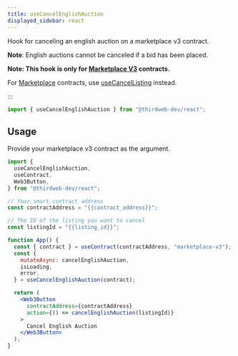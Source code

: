 ---
title: useCancelEnglishAuction
displayed_sidebar: react
---


Hook for canceling an english auction on a marketplace v3 contract.

**Note**: English auctions cannot be canceled if a bid has been placed.

**Note: This hook is only for [Marketplace V3](https://thirdweb.com/thirdweb.eth/MarketplaceV3) contracts.**

For [Marketplace](https://thirdweb.com/thirdweb.eth/Marketplace)
contracts, use [useCancelListing](/react/hooks/usecancellisting) instead.

:::

```jsx
import { useCancelEnglishAuction } from "@thirdweb-dev/react";
```

## Usage

Provide your marketplace v3 contract as the argument.

```jsx
import {
  useCancelEnglishAuction,
  useContract,
  Web3Button,
} from "@thirdweb-dev/react";

// Your smart contract address
const contractAddress = "{{contract_address}}";

// The ID of the listing you want to cancel
const listingId = "{{listing_id}}";

function App() {
  const { contract } = useContract(contractAddress, "marketplace-v3");
  const {
    mutateAsync: cancelEnglishAuction,
    isLoading,
    error,
  } = useCancelEnglishAuction(contract);

  return (
    <Web3Button
      contractAddress={contractAddress}
      action={() => cancelEnglishAuction(listingId)}
    >
      Cancel English Auction
    </Web3Button>
  );
}
```
